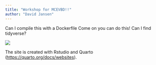 ```yaml
---
title: "Workshop for MCEVBD!!"
author: "David Jansen"
---
```

Can I compile this with a Dockerfile
Come on you can do this!
Can I find tidyverse?

![](../images/sunset.jpg)

The site is created with Rstudio and Quarto (<https://quarto.org/docs/websites>).